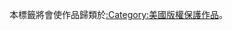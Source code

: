 {{imbox
| type       = license
| image      = [[File:NotCommons-emblem-copyrighted.svg|64px]]
| imageright = 
| text       = 本作品在'''美國'''並'''不是'''[[公有領域]]，因為此作品在美國的著作權，依據《[[烏拉圭回合協議法案]]》被回溯，且在其來源國的烏拉圭回合談判協議生效日期（{{{date|中国大陆、香港、澳門、馬來西亞、新加坡等大多數國家與地區為1996年1月1日，中華民國為2002年1月1日}}}）時仍處在著作權保護之下。因此，該作品'''在美國依然為著作權保護狀態'''，效期為該作品出版日期加95年（或於特定情形下為2047年止）。
--------------------------------------------------------------------------------
*如果您看見此標籤連同特定國家作品的「自由授權」標籤同時出現時，請加上合適的非自由授權標籤與[[WP:合理使用依據指引|合理使用依據]]。 
*如果您是此檔案的著作權持有人，不希望此檔案出現在維基百科，請聯繫我們的[[wmf:Designated agent|指定代表]]或[[WP:FFD|提報檔案刪除討論]]，並解釋您的情形。

|below=<small>'''本標籤不是一個有效的授權許可'''；此標籤必須要配合一個合適的著作權模板，否則該檔案將會被刪除。本檔案會進行審查，以確認此模板是否正確使用。這類在美國仍有著作權保護，且沒有有效自由授權的檔案將會被刪除，除非您提供合適的非自由授權標籤與[[WP:合理使用依據指引|合理使用依據]]。</small>
}}
{{file other|[[Category:美國版權保護作品]]}}{{Non-free media}}
<noinclude>
本標籤將會使作品歸類於[[:Category:美國版權保護作品]]。
[[Category:合理使用檔案模板|{{PAGENAME}}]]
</noinclude>